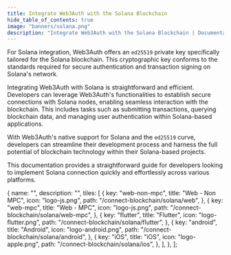 ```yaml
---
title: Integrate Web3Auth with the Solana Blockchain
hide_table_of_contents: true
image: "banners/solana.png"
description: "Integrate Web3Auth with the Solana Blockchain | Documentation - Web3Auth"
---
```



For Solana integration, Web3Auth offers an `ed25519` private key specifically tailored for the
Solana blockchain. This cryptographic key conforms to the standards required for secure
authentication and transaction signing on Solana's network.

Integrating Web3Auth with Solana is straightforward and efficient. Developers can leverage
Web3Auth's functionalities to establish secure connections with Solana nodes, enabling seamless
interaction with the blockchain. This includes tasks such as submitting transactions, querying
blockchain data, and managing user authentication within Solana-based applications.

With Web3Auth's native support for Solana and the `ed25519` curve, developers can streamline their
development process and harness the full potential of blockchain technology within their
Solana-based projects.

This documentation provides a straightforward guide for developers looking to implement Solana
connection quickly and effortlessly across various platforms.

  {
    name: "",
    description: "",
    tiles: [
      {
        key: "web-non-mpc",
        title: "Web - Non MPC",
        icon: "logo-js.png",
        path: "/connect-blockchain/solana/web",
      },
      {
        key: "web-mpc",
        title: "Web - MPC",
        icon: "logo-js.png",
        path: "/connect-blockchain/solana/web-mpc",
      },
      {
        key: "flutter",
        title: "Flutter",
        icon: "logo-flutter.png",
        path: "/connect-blockchain/solana/flutter",
      },
      {
        key: "android",
        title: "Android",
        icon: "logo-android.png",
        path: "/connect-blockchain/solana/android",
      },
      {
        key: "iOS",
        title: "iOS",
        icon: "logo-apple.png",
        path: "/connect-blockchain/solana/ios",
      },
    ],
  },
];

<Tiles tileGroups={Solana} />
